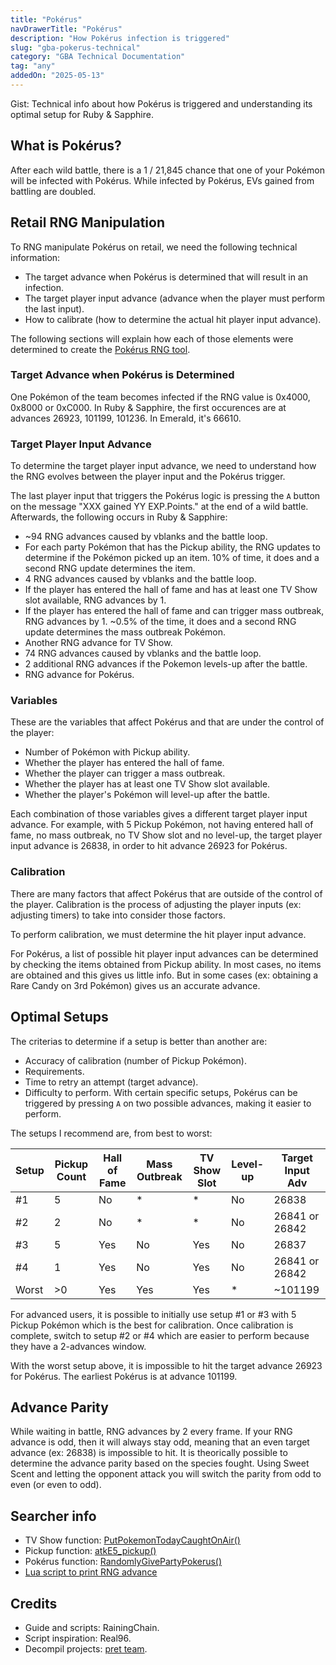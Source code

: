 ```yaml
---
title: "Pokérus"
navDrawerTitle: "Pokérus"
description: "How Pokérus infection is triggered"
slug: "gba-pokerus-technical"
category: "GBA Technical Documentation"
tag: "any"
addedOn: "2025-05-13"
---
```


<Gist>
  Gist: Technical info about how Pokérus is triggered and understanding its
  optimal setup for Ruby & Sapphire.
</Gist>

## What is Pokérus?

After each wild battle, there is a 1 / 21,845 chance that one of your Pokémon will be infected with Pokérus. While infected by Pokérus, EVs gained from battling are doubled.

## Retail RNG Manipulation

To RNG manipulate Pokérus on retail, we need the following technical information:

- The target advance when Pokérus is determined that will result in an infection.
- The target player input advance (advance when the player must perform the last input).
- How to calibrate (how to determine the actual hit player input advance).

The following sections will explain how each of those elements were determined to create the [Pokérus RNG tool](/rs-pokerus-retail).

### Target Advance when Pokérus is Determined

One Pokémon of the team becomes infected if the RNG value is 0x4000, 0x8000 or 0xC000. In Ruby & Sapphire, the first occurences are at advances 26923, 101199, 101236. In Emerald, it's 66610.

### Target Player Input Advance

To determine the target player input advance, we need to understand how the RNG evolves between the player input and the Pokérus trigger.

The last player input that triggers the Pokérus logic is pressing the `A` button on the message "XXX gained YY EXP.Points." at the end of a wild battle. Afterwards, the following occurs in Ruby & Sapphire:

- ~94 RNG advances caused by vblanks and the battle loop.
- For each party Pokémon that has the Pickup ability, the RNG updates to determine if the Pokémon picked up an item. 10% of time, it does and a second RNG update determines the item.
- 4 RNG advances caused by vblanks and the battle loop.
- If the player has entered the hall of fame and has at least one TV Show slot available, RNG advances by 1.
- If the player has entered the hall of fame and can trigger mass outbreak, RNG advances by 1. ~0.5% of the time, it does and a second RNG update determines the mass outbreak Pokémon.
- Another RNG advance for TV Show.
- 74 RNG advances caused by vblanks and the battle loop.
- 2 additional RNG advances if the Pokemon levels-up after the battle.
- RNG advance for Pokérus.

### Variables

These are the variables that affect Pokérus and that are under the control of the player:

- Number of Pokémon with Pickup ability.
- Whether the player has entered the hall of fame.
- Whether the player can trigger a mass outbreak.
- Whether the player has at least one TV Show slot available.
- Whether the player's Pokémon will level-up after the battle.

Each combination of those variables gives a different target player input advance. For example, with 5 Pickup Pokémon, not having entered hall of fame, no mass outbreak, no TV Show slot and no level-up, the target player input advance is 26838, in order to hit advance 26923 for Pokérus.

### Calibration

There are many factors that affect Pokérus that are outside of the control of the player. Calibration is the process of adjusting the player inputs (ex: adjusting timers) to take into consider those factors.

To perform calibration, we must determine the hit player input advance.

For Pokérus, a list of possible hit player input advances can be determined by checking the items obtained from Pickup ability. In most cases, no items are obtained and this gives us little info. But in some cases (ex: obtaining a Rare Candy on 3rd Pokémon) gives us an accurate advance.

## Optimal Setups

The criterias to determine if a setup is better than another are:

- Accuracy of calibration (number of Pickup Pokémon).
- Requirements.
- Time to retry an attempt (target advance).
- Difficulty to perform. With certain specific setups, Pokérus can be triggered by pressing `A` on two possible advances, making it easier to perform.

The setups I recommend are, from best to worst:

| Setup | Pickup Count | Hall of Fame | Mass Outbreak | TV Show Slot | Level-up | Target Input Adv |
| ----- | ------------ | ------------ | ------------- | ------------ | -------- | ---------------- |
| #1    | 5            | No           | \*            | \*           | No       | 26838            |
| #2    | 2            | No           | \*            | \*           | No       | 26841 or 26842   |
| #3    | 5            | Yes          | No            | Yes          | No       | 26837            |
| #4    | 1            | Yes          | No            | Yes          | No       | 26841 or 26842   |
| Worst | >0           | Yes          | Yes           | Yes          | \*       | ~101199          |

For advanced users, it is possible to initially use setup #1 or #3 with 5 Pickup Pokémon which is the best for calibration. Once calibration is complete, switch to setup #2 or #4 which are easier to perform because they have a 2-advances window.

With the worst setup above, it is impossible to hit the target advance 26923 for Pokérus. The earliest Pokérus is at advance 101199.

## Advance Parity

While waiting in battle, RNG advances by 2 every frame. If your RNG advance is odd, then it will always stay odd, meaning that an even target advance (ex: 26838) is impossible to hit.
It is theorically possible to determine the advance parity based on the species fought. Using Sweet Scent and letting the opponent attack you will switch the parity from odd to even (or even to odd).

## Searcher info

- TV Show function: [PutPokemonTodayCaughtOnAir()](https://github.com/pret/pokeruby/blob/master/src/tv.c#L797)
- Pickup function: [atkE5_pickup()](https://github.com/pret/pokeruby/blob/master/src/battle_script_commands.c#L9200)
- Pokérus function: [RandomlyGivePartyPokerus()](https://github.com/pret/pokeruby/blob/master/src/pokemon_3.c#L817)
- [Lua script to print RNG advance](https://github.com/RainingChain/pk_emu_scripts/blob/main/Gen3/log_rng_advances.lua)

## Credits

- Guide and scripts: RainingChain.
- Script inspiration: Real96.
- Decompil projects: [pret team](https://github.com/pret).
